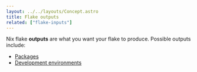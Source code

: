 ```yaml
---
layout: ../../layouts/Concept.astro
title: Flake outputs
related: ["flake-inputs"]
---
```


Nix flake **outputs** are what you want your flake to produce. Possible outputs include:

- [Packages]
- [Development environments][dev]

[dev]: /concepts/dev-env
[packages]: TODO
